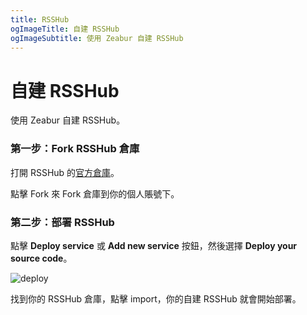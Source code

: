 ```yaml
---
title: RSSHub
ogImageTitle: 自建 RSSHub
ogImageSubtitle: 使用 Zeabur 自建 RSSHub
---
```


# 自建 RSSHub

使用 Zeabur 自建 RSSHub。

### 第一步：Fork RSSHub 倉庫

打開 RSSHub 的[官方倉庫](https://github.com/DIYgod/RSSHub)。

點擊 Fork 來 Fork 倉庫到你的個人賬號下。

### 第二步：部署 RSSHub

點擊 **Deploy service** 或 **Add new service** 按鈕，然後選擇 **Deploy your source code**。

![deploy](/framework/deploy.png)

找到你的 RSSHub 倉庫，點擊 import，你的自建 RSSHub 就會開始部署。
